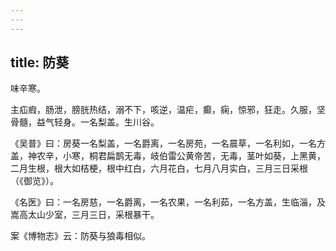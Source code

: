 ```yaml
---
---
---
```

title: 防葵
---



味辛寒。

主疝瘕，肠泄，膀胱热结，溺不下，咳逆，温疟，癫，痫，惊邪，狂走。久服，坚骨髓，益气轻身。一名梨盖。生川谷。

《吴普》曰：房葵一名梨盖，一名爵离，一名房苑，一名晨草，一名利如，一名方盖，神农辛，小寒，桐君扁鹊无毒，岐伯雷公黄帝苦，无毒，茎叶如葵，上黑黄，二月生根，根大如桔梗，根中红白，六月花白，七月八月实白，三月三日采根（《御览》）。

《名医》曰：一名房慈，一名爵离，一名农果，一名利茹，一名方盖，生临淄，及嵩高太山少室，三月三日，采根暴干。

案《博物志》云：防葵与狼毒相似。